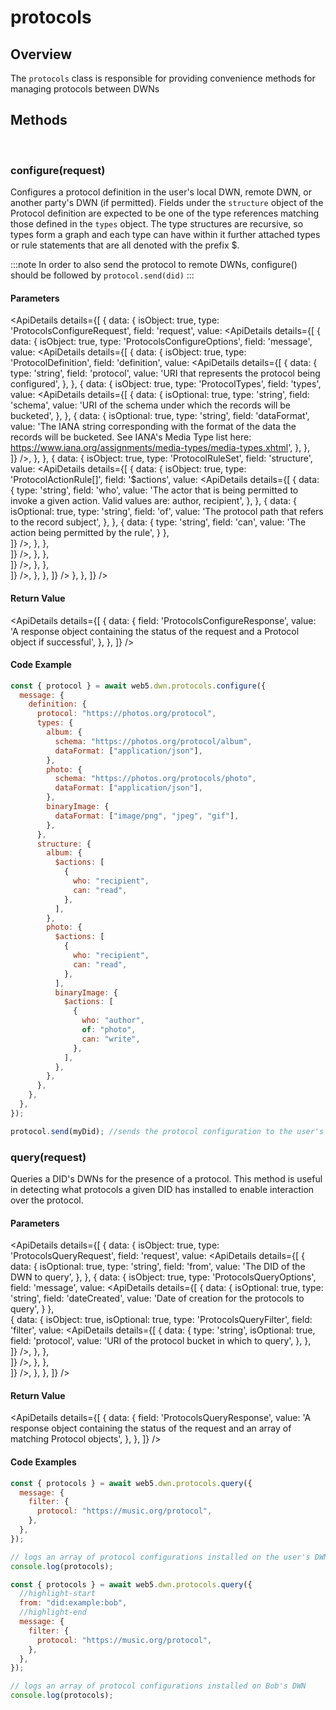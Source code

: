 
# protocols

## Overview
The `protocols` class is responsible for providing convenience methods for managing protocols between DWNs

<Divider type="slash"/>

<section class="api-docs">

## Methods

<br/>

### configure(request)

Configures a protocol definition in the user's local DWN, remote DWN, or another party's DWN (if permitted). Fields under the `structure` object of the Protocol definition are expected to be one of the type references matching those defined in the `types` object. The type structures are recursive, so types form a graph and each type can have within it further attached types or rule statements that are all denoted with the prefix $.

:::note
In order to also send the protocol to remote DWNs, configure() should be followed by `protocol.send(did)`
:::

#### Parameters

<ApiDetails
  details={[
    {
      data: {
        isObject: true,
        type: 'ProtocolsConfigureRequest',
        field: 'request',
        value: <ApiDetails
                details={[
                {
                  data: {
                    isObject: true,
                    type: 'ProtocolsConfigureOptions',
                    field: 'message',
                    value: <ApiDetails
                            details={[
                            {
                                data: {
                                    isObject: true,
                                    type: 'ProtocolDefinition',
                                    field: 'definition',
                                    value: <ApiDetails
                                            details={[
                                            {
                                                data: {
                                                    type: 'string',
                                                    field: 'protocol',
                                                    value: 'URI that represents the protocol being configured',
                                                },
                                            },
                                            {
                                                data: {
                                                    isObject: true,
                                                    type: 'ProtocolTypes',
                                                    field: 'types',
                                                    value: <ApiDetails
                                                            details={[
                                                            {
                                                                data: {
                                                                    isOptional: true,
                                                                    type: 'string',
                                                                    field: 'schema',
                                                                    value: 'URI of the schema under which the records will be bucketed',
                                                                },
                                                            },
                                                            {
                                                                data: {
                                                                    isOptional: true,
                                                                    type: 'string',
                                                                    field: 'dataFormat',
                                                                    value: 'The IANA string corresponding with the format of the data the records will be bucketed. See IANA\'s Media Type list here: https://www.iana.org/assignments/media-types/media-types.xhtml',
                                                                },
                                                            },                              
                                                        ]}
                                                      />,
                                                },
                                            }, 
                                            {
                                                data: {
                                                    isObject: true,
                                                    type: 'ProtocolRuleSet',
                                                    field: 'structure',
                                                    value: <ApiDetails
                                                            details={[
                                                            {
                                                                data: {
                                                                    isObject: true,
                                                                    type: 'ProtocolActionRule[]',
                                                                    field: '$actions',
                                                                    value: <ApiDetails
                                                                            details={[
                                                                            {
                                                                              data: {
                                                                                type: 'string',
                                                                                field: 'who',
                                                                                value: 'The actor that is being permitted to invoke a given action. Valid values are: author, recipient',
                                                                              },
                                                                            },
                                                                            {
                                                                              data: {
                                                                                isOptional: true,
                                                                                type: 'string',
                                                                                field: 'of',
                                                                                value: 'The protocol path that refers to the record subject',
                                                                              },
                                                                            }, 
                                                                            {
                                                                              data: {
                                                                                type: 'string',
                                                                                field: 'can',
                                                                                value: 'The action being permitted by the rule',
                                                                              }
                                                                            },                             
                                                                        ]}
                                                                      />,
                                                                },
                                                            },                              
                                                        ]}
                                                      />,
                                                },
                                            },                                                             
                                        ]}
                                      />,
                                },
                            },                                            
                        ]}
                      />,
                  },
                },
              ]}
          />
      },
    },
  ]}
/>


#### Return Value

<ApiDetails
  details={[
    {
      data: {
        field: 'ProtocolsConfigureResponse',
        value: 'A response object containing the status of the request and a Protocol object if successful',
      },
    },
  ]}
/>



#### Code Example

```js
const { protocol } = await web5.dwn.protocols.configure({
  message: {
    definition: {
      protocol: "https://photos.org/protocol",
      types: {
        album: {
          schema: "https://photos.org/protocol/album",
          dataFormat: ["application/json"],
        },
        photo: {
          schema: "https://photos.org/protocols/photo",
          dataFormat: ["application/json"],
        },
        binaryImage: {
          dataFormat: ["image/png", "jpeg", "gif"],
        },
      },
      structure: {
        album: {
          $actions: [
            {
              who: "recipient",
              can: "read",
            },
          ],
        },
        photo: {
          $actions: [
            {
              who: "recipient",
              can: "read",
            },
          ],
          binaryImage: {
            $actions: [
              {
                who: "author",
                of: "photo",
                can: "write",
              },
            ],
          },
        },
      },
    },
  },
});

protocol.send(myDid); //sends the protocol configuration to the user's other DWNs.
```

<Divider type="slash"/>

### query(request)

Queries a DID's DWNs for the presence of a protocol. This method is useful in detecting what protocols a given DID has installed to enable interaction over the protocol.

#### Parameters

<ApiDetails
  details={[
    {
      data: {
        isObject: true,
        type: 'ProtocolsQueryRequest',
        field: 'request',
        value: <ApiDetails
                details={[
                {
                    data: {
                        isOptional: true,
                        type: 'string',
                        field: 'from',
                        value: 'The DID of the DWN to query',
                    },
                },
                {
                    data: {
                        isObject: true,
                        type: 'ProtocolsQueryOptions',
                        field: 'message',
                        value: <ApiDetails
                                details={[
                                {
                                    data: {
                                        isOptional: true,
                                        type: 'string',
                                        field: 'dateCreated',
                                        value: 'Date of creation for the protocols to query',
                                    }
                                },                           
                                {
                                    data: {
                                        isObject: true,
                                        isOptional: true,
                                        type: 'ProtocolsQueryFilter',
                                        field: 'filter',
                                        value: <ApiDetails
                                                details={[
                                                {
                                                    data: {
                                                        type: 'string',
                                                        isOptional: true,
                                                        field: 'protocol',
                                                        value: 'URI of the protocol bucket in which to query',
                                                    },
                                                },  
                                            ]}
                                        />,
                                    },
                                },                            
                            ]}
                        />,
                    },
                },                                             
            ]}
          />,
      },
    },
  ]}
/>


#### Return Value

<ApiDetails
  details={[
    {
      data: {
        field: 'ProtocolsQueryResponse',
        value: 'A response object containing the status of the request and an array of matching Protocol objects',
      },
    },
  ]}
/>


#### Code Examples

```js
const { protocols } = await web5.dwn.protocols.query({
  message: {
    filter: {
      protocol: "https://music.org/protocol",
    },
  },
});

// logs an array of protocol configurations installed on the user's DWN
console.log(protocols);
```

```js
const { protocols } = await web5.dwn.protocols.query({
  //highlight-start
  from: "did:example:bob",
  //highlight-end
  message: {
    filter: {
      protocol: "https://music.org/protocol",
    },
  },
});

// logs an array of protocol configurations installed on Bob's DWN
console.log(protocols);
```
</section>